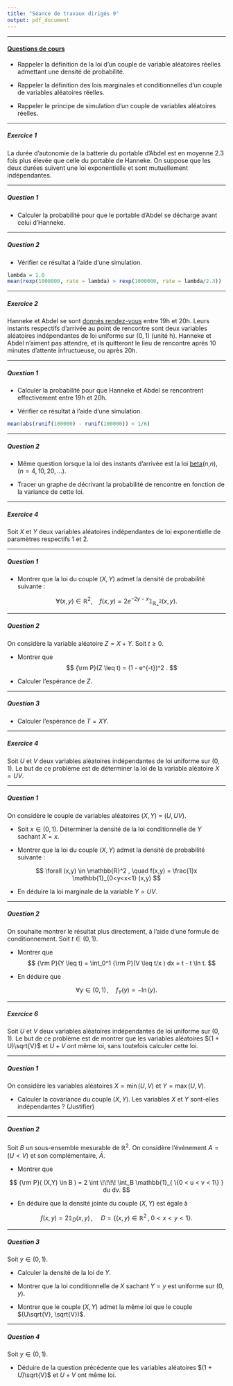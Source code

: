 ```yaml
---
title: "Séance de travaux dirigés 9"
output: pdf_document
---
```


** **

#### [Questions de cours](http://francoio.github.io/html/CM8.html) 

* Rappeler la définition de la loi d'un couple de variable aléatoires réelles admettant une densité de probabilité.

* Rappeler la définition des lois marginales et conditionnelles d'un couple de variables aléatoires réelles.

* Rappeler le principe de simulation d'un couple de variables aléatoires réelles.


** **


##### Exercice 1

La durée d'autonomie de la batterie du portable d'Abdel est en moyenne 2.3 fois plus élevée que celle du portable de Hanneke. On suppose que les deux durées suivent une loi exponentielle et sont mutuellement indépendantes.  

** **

##### Question 1

* Calculer la probabilité pour que le portable d'Abdel se décharge avant celui d'Hanneke. 

** **


##### Question 2

* Vérifier ce résultat à l'aide d'une simulation.  

```r
lambda = 1.0
mean(rexp(1000000, rate = lambda) > rexp(1000000, rate = lambda/2.3))
```



** **

##### Exercice 2

Hanneke et Abdel se sont [donnés rendez-vous](https://www.ted.com/talks/hannah_fry_the_mathematics_of_love?language=fr) entre 19h et 20h. Leurs instants respectifs d'arrivée au point de rencontre sont deux variables aléatoires indépendantes de loi uniforme sur $(0,1)$ (unité h). Hanneke et Abdel n'aiment pas attendre, et ils quitteront le lieu de rencontre après 10 minutes d'attente infructueuse, ou après 20h.   

** **

##### Question 1

* Calculer la probabilité pour que Hanneke et Abdel se rencontrent effectivement entre 19h et 20h. 


* Vérifier ce résultat à l'aide d'une simulation.  

```r
mean(abs(runif(100000) - runif(100000)) < 1/6)
```


** **

##### Question 2

* Même question lorsque la loi des instants d'arrivée est la loi [beta](https://fr.wikipedia.org/wiki/Loi_b%C3%AAta)($n$,$n$),  ($n = 4, 10, 20,\dots$).

* Tracer un graphe de décrivant la probabilité de rencontre en fonction de la variance de cette loi. 

** **


##### Exercice 4

Soit $X$ et $Y$ deux variables aléatoires indépendantes de loi exponentielle de paramètres respectifs $1$ et $2$. 

** **

##### Question 1


* Montrer que la loi du couple $(X,Y)$ admet la densité de probabilité suivante :

$$
\forall (x,y) \in \mathbb{R}^2 , \quad f(x,y) = 2 e^{-2y-x} \mathbb{1}_{\mathbb{R}_+^2} (x,y) .
$$


** **

##### Question 2

On considère la variable aléatoire $Z = X + Y$. Soit $t \geq 0$.

* Montrer que 
$$
{\rm P}(Z \leq t) =  (1 - e^{-t})^2 .
$$

* Calculer l'espérance de $Z$.

** **

##### Question 3

* Calculer l'espérance de $T = XY$. 



** **



##### Exercice 4

Soit $U$ et $V$ deux variables aléatoires indépendantes de loi uniforme sur $(0,1)$. Le but de ce problème est de déterminer la loi de la variable aléatoire $X= UV$. 

** **

##### Question 1

On considère le couple de variables aléatoires $(X,Y)$ = $(U, UV)$. 

* Soit $x \in (0,1)$. Déterminer la densité de la loi conditionnelle de $Y$ sachant $X = x$.

* Montrer que la loi du couple $(X,Y)$ admet la densité de probabilité suivante :

$$
\forall (x,y) \in \mathbb{R}^2 , \quad f(x,y) = \frac{1}x \mathbb{1}_{0<y<x<1} (x,y) 
$$

* En déduire la loi marginale de la variable $Y = UV$. 

** **

##### Question 2

On souhaite montrer le résultat plus directement, à l'aide d'une formule de conditionnement. Soit $t \in (0,1)$.

* Montrer que 
$$
{\rm P}(Y \leq t) =  \int_0^1 {\rm P}(V \leq t/x ) dx = t - t \ln t.
$$

* En déduire que 

$$
\forall y \in (0,1) \, , \quad f_Y(y) = - \ln(y) .
$$



** **







##### Exercice 6

Soit $U$ et $V$ deux variables aléatoires indépendantes de loi uniforme sur $(0,1)$. Le but de ce problème est de montrer que les variables aléatoires $(1 + U)\sqrt{V}$ et $U + V$ ont même loi, sans toutefois calculer cette loi. 

** **

##### Question 1

On considère les variables aléatoires $X = \min (U,V)$ et $Y = \max (U,V)$. 


* Calculer la covariance du couple $(X,Y)$. Les variables $X$ et $Y$ sont-elles indépendantes ? (Justifier)
 
 
** **


##### Question 2

Soit $B$ un sous-ensemble mesurable de $\mathbb{R}^2$. On considère l'événement $A = (U < V)$ et son complémentaire, $\bar{A}$. 

* Montrer que 

$$
{\rm P}( (X,Y) \in B ) = 2 \int \!\!\!\! \int_B \mathbb{1}_{ \{0 < u < v < 1\} } du dv.  
$$


* En déduire que la densité jointe du couple $(X,Y)$ est égale à

$$
f(x,y) = 2 \mathbb{1}_{D} (x,y) \, ,\quad \, D = \{ (x, y) \in \mathbb{R}^2 \,, \; 0 < x < y < 1 \}. 
$$

** **

##### Question 3

Soit $y \in (0,1)$. 

* Calculer la densité de la loi de $Y$.

* Montrer que la loi conditionnelle de $X$ sachant $Y = y$ est uniforme sur $(0, y)$.

* Montrer que le couple $(X,Y)$ admet la même loi que le couple $(U\sqrt{V}, \sqrt{V})$.

** **

##### Question 4

Soit $y \in (0,1)$. 

* Déduire de la question précédente que les variables aléatoires $(1 + U)\sqrt{V}$ et $U + V$ ont même loi.
